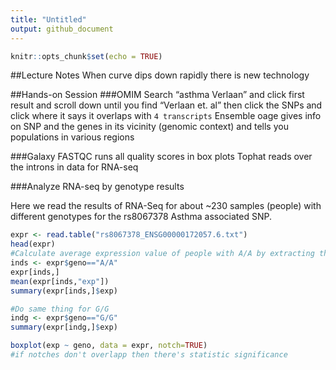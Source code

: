 ```yaml
---
title: "Untitled"
output: github_document
---
```


```r
knitr::opts_chunk$set(echo = TRUE)
```

##Lecture Notes
When curve dips down rapidly there is new technology

##Hands-on Session
###OMIM
Search "asthma Verlaan" and click first result and scroll down until you find "Verlaan et. al" then click the SNPs and click where it says it overlaps with `4 transcripts` 
Ensemble oage gives info on SNP and the genes in its vicinity (genomic context) and tells you populations in various regions 

###Galaxy
FASTQC runs all quality scores in box plots 
Tophat reads over the introns in data for RNA-seq

###Analyze RNA-seq by genotype results

Here we read the results of RNA-Seq for about ~230 samples (people) with different genotypes for the rs8067378 Asthma associated SNP.

```r
expr <- read.table("rs8067378_ENSG00000172057.6.txt")
head(expr)
#Calculate average expression value of people with A/A by extracting the A/A rows
inds <- expr$geno=="A/A"
expr[inds,]
mean(expr[inds,"exp"])
summary(expr[inds,]$exp)
```

```r
#Do same thing for G/G
indg <- expr$geno=="G/G"
summary(expr[indg,]$exp)
```

```r
boxplot(exp ~ geno, data = expr, notch=TRUE)
#if notches don't overlapp then there's statistic significance 
```


